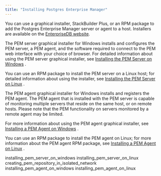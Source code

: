 ```yaml
---
title: "Installing Postgres Enterprise Manager"
---
```


<div id="installing_pem" class="registered_link"></div>

You can use a graphical installer, StackBuilder Plus, or an RPM package to add the Postgres Enterprise Manager server or agent to a host. Installers are available on the [EnterpriseDB website](https://www.enterprisedb.com/download-postgres-enterprise-manager).

The PEM server graphical installer for Windows installs and configures the PEM server, a PEM agent, and the software required to connect to the PEM web interface with your choice of browser. For detailed information about using the PEM server graphical installer, see [Installing the PEM Server on Windows](01_installing_pem_server_on_windows/#installing_pem_server_on_windows) .

You can use an RPM package to install the PEM server on a Linux host; for detailed information about using the installer, see [Installing the PEM Server on Linux](02_installing_pem_server_on_linux/#installing_pem_server_on_linux) .

The PEM agent graphical installer for Windows installs and registers the PEM agent. The PEM agent that is installed with the PEM server is capable of monitoring multiple servers that reside on the same host, or on remote hosts. Please note that the PEM functionality on servers monitored by a remote agent may be limited.

For more information about using the PEM agent graphical installer, see [Installing a PEM Agent on Windows](04_installing_pem_agent_on_windows/#installing_pem_agent_on_windows) .

You can use an RPM package to install the PEM agent on Linux; for more information about the PEM agent RPM package, see [Installing a PEM Agent on Linux](05_installing_pem_agent_on_linux/#installing_pem_agent_on_linux) .

<div class="toctree" maxdepth="5">

installing_pem_server_on_windows installing_pem_server_on_linux creating_pem_repository_in_isolated_network installing_pem_agent_on_windows installing_pem_agent_on_linux

</div>
